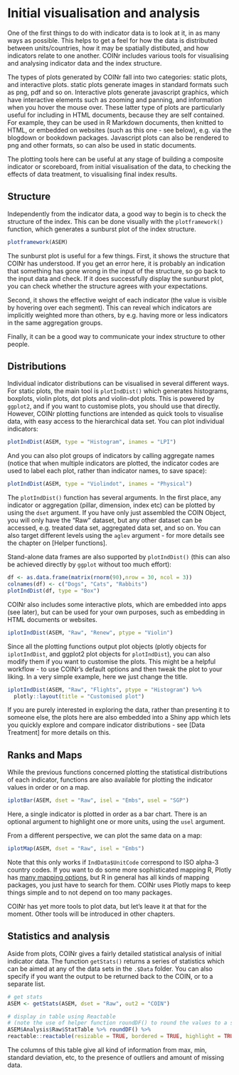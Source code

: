 # Initial visualisation and analysis

One of the first things to do with indicator data is to look at it, in as many ways as possible. This helps to get a feel for how the data is distributed between units/countries, how it may be spatially distibuted, and how indicators relate to one another. COINr includes various tools for visualising and analysing indicator data and the index structure.

The types of plots generated by COINr fall into two categories: static plots, and interactive plots. static plots generate images in standard formats such as png, pdf and so on. Interactive plots generate javascript graphics, which have interactive elements such as zooming and panning, and information when you hover the mouse over. These latter type of plots are particularly useful for including in HTML documents, because they are self contained. For example, they can be used in R Markdown documents, then knitted to HTML, or embedded on websites (such as this one - see below), e.g. via the blogdown or bookdown packages. Javascript plots can also be rendered to png and other formats, so can also be used in static documents.

The plotting tools here can be useful at any stage of building a composite indicator or scoreboard, from initial visualisation of the data, to checking the effects of data treatment, to visualising final index results.

## Structure

Independently from the indicator data, a good way to begin is to check the structure of the index. This can be done visually with the `plotframework()` function, which generates a sunburst plot of the index structure.

```r
plotframework(ASEM)
```

The sunburst plot is useful for a few things. First, it shows the structure that COINr has understood. If you get an error here, it is probably an indication that something has gone wrong in the input of the structure, so go back to the input data and check. If it does successfully display the sunburst plot, you can check whether the structure agrees with your expectations.

Second, it shows the effective weight of each indicator (the value is visible by hovering over each segment). This can reveal which indicators are implicitly weighted more than others, by e.g. having more or less indicators in the same aggregation groups.

Finally, it can be a good way to communicate your index structure to other people.

## Distributions

Individual indicator distributions can be visualised in several different ways. For static plots, the main tool is `plotIndDist()` which generates histograms, boxplots, violin plots, dot plots and violin-dot plots. This is powered by `ggplot2`, and if you want to customise plots, you should use that directly. However, COINr plotting functions are intended as quick tools to visualise data, with easy access to the hierarchical data set. You can plot individual indicators:

```r
plotIndDist(ASEM, type = "Histogram", inames = "LPI")
```

And you can also plot groups of indicators by calling aggregate names (notice that when multiple indicators are plotted, the indicator codes are used to label each plot, rather than indicator names, to save space):

```r
plotIndDist(ASEM, type = "Violindot", inames = "Physical")
```

The `plotIndDist()` function has several arguments. In the first place, any indicator or aggregation (pillar, dimension, index etc) can be plotted by using the `dset` argument. If you have only just assembled the COIN Object, you will only have the "Raw" dataset, but any other dataset can be accessed, e.g. treated data set, aggregated data set, and so on. You can also target different levels using the `aglev` argument - for more details see the chapter on [Helper functions].

Stand-alone data frames are also supported by `plotIndDist()` (this can also be achieved directly by `ggplot` without too much effort):

```r
df <- as.data.frame(matrix(rnorm(90),nrow = 30, ncol = 3))
colnames(df) <- c("Dogs", "Cats", "Rabbits")
plotIndDist(df, type = "Box")
```

COINr also includes some interactive plots, which are embedded into apps (see later), but can be used for your own purposes, such as embedding in HTML documents or websites.

```r
iplotIndDist(ASEM, "Raw", "Renew", ptype = "Violin")
```

Since all the plotting functions output plot objects (plotly objects for `iplotIndDist`, and ggplot2 plot objects for `plotIndDist`), you can also modify them if you want to customise the plots. This might be a helpful workflow - to use COINr's default options and then tweak the plot to your liking. In a very simple example, here we just change the title.

```r
iplotIndDist(ASEM, "Raw", "Flights", ptype = "Histogram") %>%
  plotly::layout(title = "Customised plot")
```

If you are purely interested in exploring the data, rather than presenting it to someone else, the plots here are also embedded into a Shiny app which lets you quickly explore and compare indicator distributions - see [Data Treatment] for more details on this.

## Ranks and Maps

While the previous functions concerned plotting the statistical distributions of each indicator, functions are also available for plotting the indicator values in order or on a map.

```r
iplotBar(ASEM, dset = "Raw", isel = "Embs", usel = "SGP")
```

Here, a single indicator is plotted in order as a bar chart. There is an optional argument to highlight one or more units, using the `usel` argument.

From a different perspective, we can plot the same data on a map:

```r
iplotMap(ASEM, dset = "Raw", isel = "Embs")
```

Note that this only works if `IndData$UnitCode` correspond to ISO alpha-3 country codes. If you want to do some more sophisticated mapping R, Plotly has [many mapping options](https://plotly.com/r/maps/), but R in general has all kinds of mapping packages, you just have to search for them. COINr uses Plotly maps to keep things simple and to not depend on too many packages.

COINr has yet more tools to plot data, but let's leave it at that for the moment. Other tools will be introduced in other chapters.

## Statistics and analysis

Aside from plots, COINr gives a fairly detailed statistical analysis of initial indicator data. The function `getStats()` returns a series of statistics which can be aimed at any of the data sets in the `.$Data` folder. You can also specify if you want the output to be returned back to the COIN, or to a separate list.

```r
# get stats
ASEM <- getStats(ASEM, dset = "Raw", out2 = "COIN")

# display in table using Reactable
# (note the use of helper function roundDF() to round the values to a sensible number of decimals)
ASEM$Analysis$Raw$StatTable %>% roundDF() %>%
reactable::reactable(resizable = TRUE, bordered = TRUE, highlight = TRUE, defaultPageSize = 10)
```

The columns of this table give all kind of information from max, min, standard deviation, etc, to the presence of outliers and amount of missing data.
